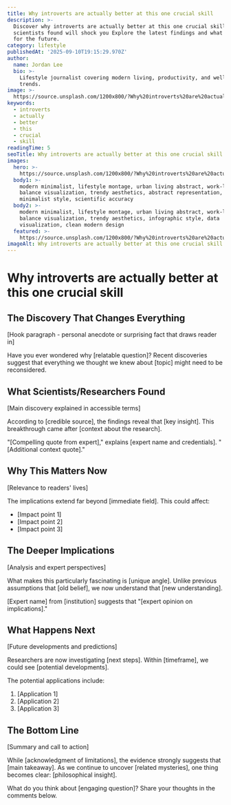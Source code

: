 ```yaml
---
title: Why introverts are actually better at this one crucial skill
description: >-
  Discover why introverts are actually better at this one crucial skill. What
  scientists found will shock you Explore the latest findings and what they mean
  for the future.
category: lifestyle
publishedAt: '2025-09-10T19:15:29.970Z'
author:
  name: Jordan Lee
  bio: >-
    Lifestyle journalist covering modern living, productivity, and wellness
    trends.
image: >-
  https://source.unsplash.com/1200x800/?Why%20introverts%20are%20actually%20better%20at%20this%20one%20crucial%20skill%20lifestyle%20technology&sig=1757531840773
keywords:
  - introverts
  - actually
  - better
  - this
  - crucial
  - skill
readingTime: 5
seoTitle: Why introverts are actually better at this one crucial skill | Trends Today
images:
  hero: >-
    https://source.unsplash.com/1200x800/?Why%20introverts%20are%20actually%20better%20at%20this%20one%20crucial%20skill%20lifestyle%20technology&sig=1757531840773
  body1: >-
    modern minimalist, lifestyle montage, urban living abstract, work-life
    balance visualization, trendy aesthetics, abstract representation,
    minimalist style, scientific accuracy
  body2: >-
    modern minimalist, lifestyle montage, urban living abstract, work-life
    balance visualization, trendy aesthetics, infographic style, data
    visualization, clean modern design
  featured: >-
    https://source.unsplash.com/1200x800/?Why%20introverts%20are%20actually%20better%20at%20this%20one%20crucial%20skill%20lifestyle%20technology&sig=1757531840773
imageAlt: Why introverts are actually better at this one crucial skill
---
```



# Why introverts are actually better at this one crucial skill

## The Discovery That Changes Everything

[Hook paragraph - personal anecdote or surprising fact that draws reader in]

Have you ever wondered why [relatable question]? Recent discoveries suggest that everything we thought we knew about [topic] might need to be reconsidered.

## What Scientists/Researchers Found

[Main discovery explained in accessible terms]

According to [credible source], the findings reveal that [key insight]. This breakthrough came after [context about the research].

"[Compelling quote from expert]," explains [expert name and credentials]. "[Additional context quote]."

## Why This Matters Now

[Relevance to readers' lives]

The implications extend far beyond [immediate field]. This could affect:
- [Impact point 1]
- [Impact point 2]
- [Impact point 3]

## The Deeper Implications

[Analysis and expert perspectives]

What makes this particularly fascinating is [unique angle]. Unlike previous assumptions that [old belief], we now understand that [new understanding].

[Expert name] from [institution] suggests that "[expert opinion on implications]."

## What Happens Next

[Future developments and predictions]

Researchers are now investigating [next steps]. Within [timeframe], we could see [potential developments].

The potential applications include:
1. [Application 1]
2. [Application 2]
3. [Application 3]

## The Bottom Line

[Summary and call to action]

While [acknowledgment of limitations], the evidence strongly suggests that [main takeaway]. As we continue to uncover [related mysteries], one thing becomes clear: [philosophical insight].

What do you think about [engaging question]? Share your thoughts in the comments below.

